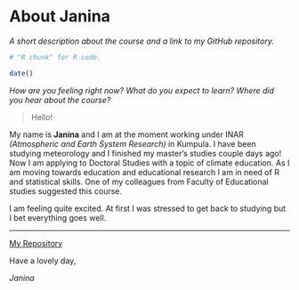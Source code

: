 
# About Janina

*A short description about the course and a link to my GitHub repository.*

```r
# "R chunk" for R code.

date()

```
*How are you feeling right now? What do you expect to learn? Where did you hear about the course?*


> Hello!

My name is **Janina** and I am at the moment working under INAR *(Atmospheric and Earth System Research)* in Kumpula. I have been studying meteorology and I finished my master's studies couple days ago! Now I am applying to Doctoral Studies with a topic of climate education. As I am moving towards education and educational research I am in need of R and statistical skills. One of my colleagues from Faculty of Educational studies suggested this course.

I am feeling quite excited. At first I was stressed to get back to studying but I bet everything goes well.

***


[My Repository](https://github.com/tajataja/IODS-project.git)


Have a lovely day,

*Janina*

